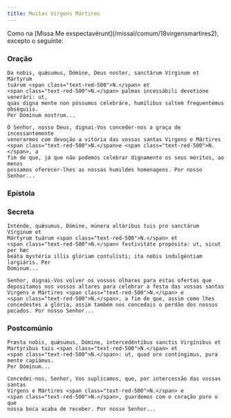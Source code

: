 ```yaml
---
title: Muitas Virgens Mártires
---
```


<aside>
  Como na [Missa Me exspectavérunt](/missal/comum/18virgensmartires2), excepto o
  seguinte:
</aside>


### Oração

<div class="side-by-side not-content">

    Da nobis, quǽsumus, Dómine, Deus noster, sanctárum Vírginum et Mártyrum
    tuárum <span class="text-red-500">N.</span> et
    <span class="text-red-500">N.</span> palmas incessábili devotióne venerári: ut,
    quas digna mente non póssumus celebráre, humílibus saltem frequentémus obséquiis.
    Per Dóminum nostrum...

    Ó Senhor, nosso Deus, dignai-Vos conceder-nos a graça de incessantemente
    venerarmos com devoção a vitória das vossas santas Virgens e Mártires
    <span class="text-red-500">N.</span>e <span class="text-red-500">N.</span>, a
    fim de que, já que não podemos celebrar dignamente os seus méritos, ao menos
    possamos oferecer-lhes as nossas humildes homenagens. Por nosso Senhor...

</div>

### Epístola

<LinkCard
  title="Epístola Virgens Mártires"
  href="/missal/comum/21virgemnaomartir2#epístola"
/>

### Secreta

<div class="side-by-side not-content">

    Inténde, quǽsumus, Dómine, múnera altáribus tuis pro sanctárum Vírginum et
    Mártyrum tuárum <span class="text-red-500">N.</span> et
    <span class="text-red-500">N.</span> festivitáte propósita: ut, sicut per hæc
    beáta mystéria illis glóriam contulísti; ita nobis indulgéntiam largiáris. Per
    Dóminum...

    Senhor, dignai-Vos volver os vossos olhares para estas ofertas que
    depositamos nos vossos altares para celebrar a festa das vossas santas
    Virgens e Mártires <span class="text-red-500">N.</span> e
    <span class="text-red-500">N.</span>, a fim de que, assim como lhes
    concedestes a glória, assim também nos concedais o perdão dos nossos
    pecados. Por nosso Senhor...

</div>

### Postcomúnio

<div class="side-by-side not-content">

    Præsta nobis, quǽsumus, Dómine, intercedéntibus sanctis Virgínibus et
    Martýribus tuis <span class="text-red-500">N.</span> et
    <span class="text-red-500">N.</span>: ut, quod ore contíngimus, pura mente capiámus.
    Per Dóminum...

    Concedei-nos, Senhor, Vos suplicamos, que, por intercessão das vossas santas
    Virgens e Mártires <span class="text-red-500">N.</span> e
    <span class="text-red-500">N.</span>, guardemos com o coração puro o que
    nossa boca acaba de receber. Por nosso Senhor...

</div>
